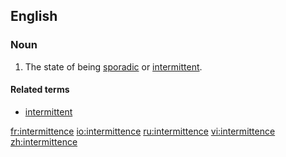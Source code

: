 ==English==

===Noun===
{{en-noun}}

# The state of being [[sporadic]] or [[intermittent]].

====Related terms====
*[[intermittent]]

[[fr:intermittence]]
[[io:intermittence]]
[[ru:intermittence]]
[[vi:intermittence]]
[[zh:intermittence]]